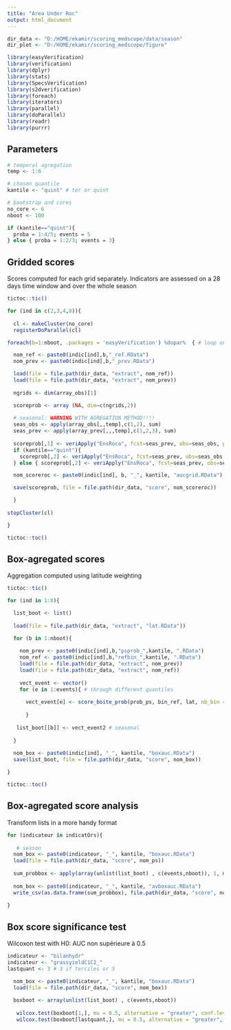 ```yaml
---
title: "Area Under Roc"
output: html_document
---
```


```r

dir_data <- "D:/HOME/ekamir/scoring_medscope/data/season" 
dir_plot <- "D:/HOME/ekamir/scoring_medscope/figure" 

library(easyVerification)
library(verification)
library(dplyr)
library(stats)
library(SpecsVerification)
library(s2dverification)
library(foreach)
library(iterators)
library(parallel)
library(doParallel)
library(readr)
library(purrr)

```

## Parameters 

```r

# temporal agregation
temp <- 1:6

# chosen quantile
kantile <- "quint" # ter or quint

# bootstrap and cores
no_core <- 6
nboot <- 100

if (kantile=="quint"){
  proba = 1:4/5; events = 5
} else { proba = 1:2/3; events = 3}

```
                                            
## Gridded scores

Scores computed for each grid separately.
Indicators are assessed on a 28 days time window and over the whole season

```r

tictoc::tic()

for (ind in c(2,3,4,8)){
  
  cl <- makeCluster(no_core)
  registerDoParallel(cl)

foreach(b=1:nboot, .packages = 'easyVerification') %dopar%  { # loop on bootstrap samples

  nom_ref <- paste0(indic[ind],b,"_ref.RData")
  nom_prev <- paste0(indic[ind],b,"_prev.RData")

  load(file = file.path(dir_data, "extract", nom_ref))
  load(file = file.path(dir_data, "extract", nom_prev))
  
  ngrids <- dim(array_obs)[1]

  scoreprob <- array (NA, dim=c(ngrids,2))
    
  # seasonal: WARNING WITH AGREGATION METHOD!!!!
  seas_obs <- apply(array_obs[,,temp],c(1,2), sum)
  seas_prev <- apply(array_prev[,,,temp],c(1,2,3), sum)
 
  scoreprob[,1] <- veriApply("EnsRoca", fcst=seas_prev, obs=seas_obs, prob=proba, parallel = TRUE)$cat1 
  if (kantile=="quint"){
    scoreprob[,2] <- veriApply("EnsRoca", fcst=seas_prev, obs=seas_obs, prob=proba, parallel = TRUE)$cat5
  } else { scoreprob[,2] <- veriApply("EnsRoca", fcst=seas_prev, obs=seas_obs, prob=proba, parallel = TRUE)$cat3 }

  nom_scoreroc <- paste0(indic[ind], b, "_", kantile, "aucgrid.RData")

  save(scoreprob, file = file.path(dir_data, "score", nom_scoreroc))

  }
  
stopCluster(cl)

}

tictoc::toc()

```

## Box-agregated scores

Aggregation computed using latitude weighting   

```r

tictoc::tic()

for (ind in 1:8){

  list_boot <- list()
  
  load(file = file.path(dir_data, "extract", "lat.RData"))

  for (b in 1:nboot){
    
    nom_prev <- paste0(indic[ind],b,"psprob_",kantile, ".RData")    
    nom_ref <- paste0(indic[ind],b,"refbin_",kantile, ".RData")
    load(file = file.path(dir_data, "extract", nom_prev))
    load(file = file.path(dir_data, "extract", nom_ref))
    
    vect_event <- vector()
    for (e in 1:events){ # through different quantiles
      
      vect_event[e] <- score_boite_prob(prob_ps, bin_ref, lat, nb_bin = 10, e)$AUC # seasonal 
  
      }
 
   list_boot[[b]] <- vect_event2 # seasonal 
  
  }
 
  nom_box <- paste0(indic[ind], "_", kantile, "boxauc.RData")
  save(list_boot, file = file.path(dir_data, "score", nom_box))

}

tictoc::toc()

```


## Box-agregated score analysis

Transform lists in a more handy format

```r

for (indicateur in indicatOrs){
  
   # season
  nom_box <- paste0(indicateur, "_", kantile, "boxauc.RData")
  load(file = file.path(dir_data, "score", nom_ps))
  
  sum_probbox <- apply(array(unlist(list_boot) , c(events,nboot)), 1, mean, na.rm = T)
  
  nom_box <- paste0(indicateur, "_", kantile, "avboxauc.RData")
  write_csv(as.data.frame(sum_probbox), file.path(dir_data, "score", nom_seas))
  
}

```

## Box score significance test

Wilcoxon test with H0: AUC non supérieure à 0.5

```r
indicateur <- "bilanhydr"
indicateur <- "grassyieldC1C2_"
lastquant <- 3 # 3 if terciles or 5

  nom_box <- paste0(indicateur, "_", kantile, "boxauc.RData")
  load(file = file.path(dir_data, "score", nom_box))
  
  boxboot <- array(unlist(list_boot) , c(events,nboot))
  
   wilcox.test(boxboot[1,], mu = 0.5, alternative = "greater", conf.level = 0.95, na.action = na.omit)$p.value
   wilcox.test(boxboot[lastquant,], mu = 0.5, alternative = "greater", conf.level = 0.95, na.action = na.omit)$p.value


```
